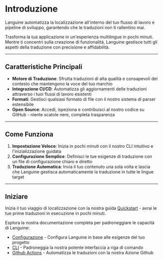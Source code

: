 # Introduzione

Languine automatizza la localizzazione all'interno del tuo flusso di lavoro e pipeline di sviluppo, garantendo che le traduzioni non ti rallentino mai.

Trasforma la tua applicazione in un'esperienza multilingue in pochi minuti. Mentre ti concentri sulla creazione di funzionalità, Languine gestisce tutti gli aspetti della traduzione con precisione e affidabilità.

---

## Caratteristiche Principali

- **Motore di Traduzione**: Sfrutta traduzioni di alta qualità e consapevoli del contesto che mantengono la voce del tuo marchio
- **Integrazione CI/CD**: Automatizza gli aggiornamenti delle traduzioni attraverso i tuoi flussi di lavoro esistenti
- **Formati**: Gestisci qualsiasi formato di file con il nostro sistema di parser estensibile
- **Open Source**: Accedi, ispeziona e contribuisci al nostro codice su GitHub - niente scatole nere, completa trasparenza

---

## Come Funziona

1. **Impostazione Veloce**: Inizia in pochi minuti con il nostro CLI intuitivo e l'inizializzazione guidata
2. **Configurazione Semplice**: Definisci le tue esigenze di traduzione con un file di configurazione chiaro e diretto
3. **Traduzione Automatica**: Invia il tuo contenuto una sola volta e lascia che Languine gestisca automaticamente la traduzione in tutte le lingue target

---

## Iniziare

Inizia il tuo viaggio di localizzazione con la nostra guida [Quickstart](/docs/quickstart) - avrai le tue prime traduzioni in esecuzione in pochi minuti.

Esplora la nostra documentazione completa per padroneggiare le capacità di Languine:

- [Configurazione](/docs/configuration) - Configura Languine in base alle esigenze del tuo progetto
- [CLI](/docs/cli) - Padroneggia la nostra potente interfaccia a riga di comando
- [Github Actions](/docs/github-actions) - Automatizza le traduzioni con la nostra Azione Github

